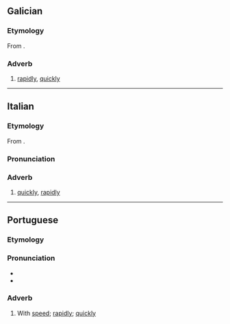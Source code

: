 {{also|rápidamente|ràpidamente}}
==Galician==

===Etymology===
From {{suffix|gl|rápido|mente}}.

===Adverb===
{{gl-adv}}

# [[rapidly]], [[quickly]]

----

==Italian==

===Etymology===
From {{suffix|it|rapido|mente}}.

===Pronunciation===
{{it-pr|rapidaménte}}

===Adverb===
{{it-adv}}

# [[quickly]], [[rapidly]]
#: {{ant|it|lentamente}}

----

==Portuguese==

===Etymology===
{{pt-etym-mente|rápido|rápida}}

===Pronunciation===
{{pt-IPA|rápidamente}}
* {{hyphenation|pt|ra|pi|da|men|te}}
* {{rhymes|pt|ẽtɨ|s=5}}

===Adverb===
{{pt-adv|sup=rapidissimamente}}

# With [[speed]]; [[rapidly]]; [[quickly]]
#: {{syn|pt|depressa|rápido|vapt vupt|q3=informal}}
#: {{ant|pt|devagar|lentamente|vagarosamente}}